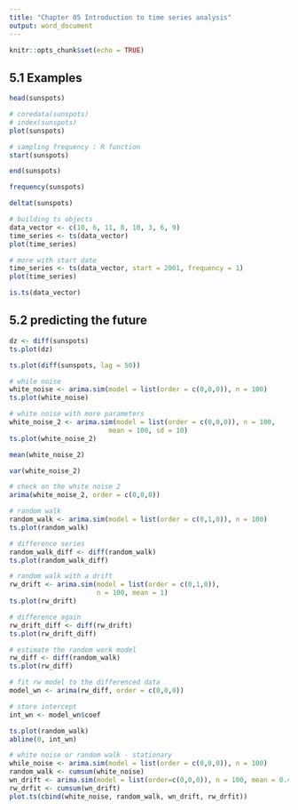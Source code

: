 ---
title: "Chapter 05 Introduction to time series analysis"
output: word_document
---

```{r setup, include=FALSE}
knitr::opts_chunk$set(echo = TRUE)
```
## 5.1 Examples
```{r}
head(sunspots)
```
```{r}
# coredata(sunspots)
# index(sunspots)
plot(sunspots)
```
```{r}
# sampling frequency : R function
start(sunspots)
```
```{r}
end(sunspots)
```
```{r}
frequency(sunspots)
```
```{r}
deltat(sunspots)
```
```{r}
# building ts objects
data_vector <- c(10, 6, 11, 8, 10, 3, 6, 9)
time_series <- ts(data_vector)
plot(time_series)
```
```{r}
# more with start date
time_series <- ts(data_vector, start = 2001, frequency = 1)
plot(time_series)
```
```{r}
is.ts(data_vector)
```
## 5.2 predicting the future
```{r}
dz <- diff(sunspots)
ts.plot(dz)
```
```{r}
ts.plot(diff(sunspots, lag = 50))
```
```{r}
# while noise
white_noise <- arima.sim(model = list(order = c(0,0,0)), n = 100)
ts.plot(white_noise)
```
```{r}
# white noise with more parameters
white_noise_2 <- arima.sim(model = list(order = c(0,0,0)), n = 100,
                         mean = 100, sd = 10)
ts.plot(white_noise_2)
```
```{r}
mean(white_noise_2)
```
```{r}
var(white_noise_2)
```
```{r}
# check on the white noise 2
arima(white_noise_2, order = c(0,0,0))
```
```{r}
# random walk
random_walk <- arima.sim(model = list(order = c(0,1,0)), n = 100)
ts.plot(random_walk)
```
```{r}
# difference series
random_walk_diff <- diff(random_walk)
ts.plot(random_walk_diff)
```
```{r}
# random walk with a drift
rw_drift <- arima.sim(model = list(order = c(0,1,0)), 
                      n = 100, mean = 1)
ts.plot(rw_drift)
```
```{r}
# difference again
rw_drift_diff <- diff(rw_drift)
ts.plot(rw_drift_diff)
```
```{r}
# estimate the random work model
rw_diff <- diff(random_walk)
ts.plot(rw_diff)
```
```{r}
# fit rw model to the differenced data
model_wn <- arima(rw_diff, order = c(0,0,0))

# store intercept
int_wn <- model_wn$coef

ts.plot(random_walk)
abline(0, int_wn)
```
```{r}
# white noise or random walk - stationary
while_noise <- arima.sim(model = list(order = c(0,0,0)), n = 100)
random_walk <- cumsum(white_noise)
wn_drift <- arima.sim(model = list(order=c(0,0,0)), n = 100, mean = 0.4)
rw_drfit <- cumsum(wn_drift)
plot.ts(cbind(white_noise, random_walk, wn_drift, rw_drfit))
```


